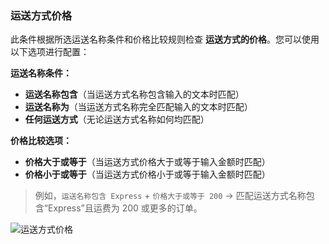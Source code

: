 ### 运送方式价格

此条件根据所选运送名称条件和价格比较规则检查 **运送方式的价格**。您可以使用以下选项进行配置：

**运送名称条件：**

- **运送名称包含**（当运送方式名称包含输入的文本时匹配）
- **运送名称为**（当运送方式名称完全匹配输入的文本时匹配）
- **任何运送方式**（无论运送方式名称如何均匹配）

**价格比较选项：**

- **价格大于或等于**（当运送方式价格大于或等于输入金额时匹配）
- **价格小于或等于**（当运送方式价格小于或等于输入金额时匹配）

> 例如，`运送名称包含 Express` + `价格大于或等于 200` → 匹配运送方式名称包含“Express”且运费为 200 或更多的订单。

<img
  src="/images/essentials/condition-sets/shipping-method-price.webp"
  alt="运送方式价格"
/>
